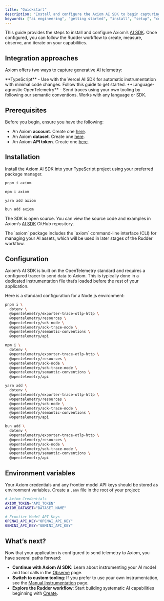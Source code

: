 ```yaml
---
title: "Quickstart"
description: "Install and configure the Axiom AI SDK to begin capturing telemetry from your generative AI applications."
keywords: ["ai engineering", "getting started", "install", "setup", "configuration", "opentelemetry"]
---
```



This guide provides the steps to install and configure Axiom’s [AI SDK](https://github.com/axiomhq/ai). Once configured, you can follow the Rudder workflow to create, measure, observe, and iterate on your capabilities.

## Integration approaches

Axiom offers two ways to capture generative AI telemetry:

<CardGroup cols={2}>
  <Card title="Axiom AI SDK" icon="bolt" href="#prerequisites">
    **TypeScript** - Use with the Vercel AI SDK for automatic instrumentation with minimal code changes. Follow this guide to get started.
  </Card>
  <Card title="Custom OpenTelemetry" icon="code" href="/ai-engineering/observe/manual-instrumentation">
    **Language-agnostic OpenTelemetry** - Send traces using your own tooling by following our semantic conventions. Works with any language or SDK.
  </Card>
</CardGroup>

## Prerequisites

Before you begin, ensure you have the following:

* An Axiom **account**. Create one [here](https://www.axiom.co/register).
* An Axiom **dataset**. Create one [here](https://app.axiom.co/datasets).
* An Axiom **API token**. Create one [here](https://app.axiom.co/settings/api-tokens).

## Installation

Install the Axiom AI SDK into your TypeScript project using your preferred package manager.

<CodeGroup>

```bash pnpm
pnpm i axiom
```

```bash npm
npm i axiom
```

```bash yarn
yarn add axiom
```

```bash bun
bun add axiom
```

</CodeGroup>

The SDK is open source. You can view the source code and examples in Axiom’s [AI SDK](https://github.com/axiomhq/ai) GitHub repository.

<Tip>
The `axiom` package includes the `axiom` command-line interface (CLI) for managing your AI assets, which will be used in later stages of the Rudder workflow.
</Tip>

## Configuration

Axiom’s AI SDK is built on the OpenTelemetry standard and requires a configured tracer to send data to Axiom. This is typically done in a dedicated instrumentation file that’s loaded before the rest of your application.

Here is a standard configuration for a Node.js environment:

<CodeGroup>

```bash pnpm
pnpm i \
  dotenv \
  @opentelemetry/exporter-trace-otlp-http \
  @opentelemetry/resources \
  @opentelemetry/sdk-node \
  @opentelemetry/sdk-trace-node \
  @opentelemetry/semantic-conventions \
  @opentelemetry/api
```

```bash npm
npm i \
  dotenv \
  @opentelemetry/exporter-trace-otlp-http \
  @opentelemetry/resources \
  @opentelemetry/sdk-node \
  @opentelemetry/sdk-trace-node \
  @opentelemetry/semantic-conventions \
  @opentelemetry/api
```

```bash yarn
yarn add \
  dotenv \
  @opentelemetry/exporter-trace-otlp-http \
  @opentelemetry/resources \
  @opentelemetry/sdk-node \
  @opentelemetry/sdk-trace-node \
  @opentelemetry/semantic-conventions \
  @opentelemetry/api
```

```bash bun
bun add \
  dotenv \
  @opentelemetry/exporter-trace-otlp-http \
  @opentelemetry/resources \
  @opentelemetry/sdk-node \
  @opentelemetry/sdk-trace-node \
  @opentelemetry/semantic-conventions \
  @opentelemetry/api
```

</CodeGroup>

<AIEngineeringInstrumentationSnippet />

## Environment variables

Your Axiom credentials and any frontier model API keys should be stored as environment variables. Create a `.env` file in the root of your project:

```bash
# Axiom Credentials
AXIOM_TOKEN="API_TOKEN"
AXIOM_DATASET="DATASET_NAME"

# Frontier Model API Keys
OPENAI_API_KEY="OPENAI_API_KEY"
GEMINI_API_KEY="GEMINI_API_KEY"
```

<Info>
<ReplaceDatasetToken />
</Info>

## What’s next?

Now that your application is configured to send telemetry to Axiom, you have several paths forward:

* **Continue with Axiom AI SDK**: Learn about instrumenting your AI model and tool calls in the [Observe](/ai-engineering/observe/introduction) page.
* **Switch to custom tooling**: If you prefer to use your own instrumentation, see the [Manual Instrumentation](/ai-engineering/observe/manual-instrumentation) page.
* **Explore the Rudder workflow**: Start building systematic AI capabilities beginning with [Create](/ai-engineering/create).